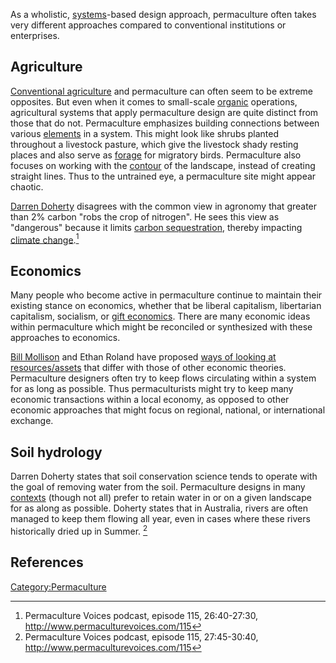 As a wholistic, [[Systems theory|systems]]-based design approach, permaculture often takes very different approaches compared to conventional institutions or enterprises.

== Agriculture ==

[[Conventional agriculture]] and permaculture can often seem to be extreme opposites. But even when it comes to small-scale [[organic agriculture|organic]] operations, agricultural systems that apply permaculture design are quite distinct from those that do not. Permaculture emphasizes building connections between various [[elements]] in a system. This might look like shrubs planted throughout a livestock pasture, which give the livestock shady resting places and also serve as [[forage]] for migratory birds. Permaculture also focuses on working with the [[contour]] of the landscape, instead of creating straight lines. Thus to the untrained eye, a permaculture site might appear chaotic.

[[Darren Doherty]] disagrees with the common view in agronomy that greater than 2% carbon "robs the crop of nitrogen". He sees this view as "dangerous" because it limits [[carbon sequestration]], thereby impacting [[climate change]].<ref>Permaculture Voices podcast, episode 115, 26:40-27:30, http://www.permaculturevoices.com/115</ref>

== Economics ==

Many people who become active in permaculture continue to maintain their existing stance on economics, whether that be liberal capitalism, libertarian capitalism, socialism, or [[gift economy|gift economics]]. There are many economic ideas within permaculture which might be reconciled or synthesized with these approaches to economics. 

[[Bill Mollison]] and Ethan Roland have proposed [[types of resources|ways of looking at resources/assets]] that differ with those of other economic theories. Permaculture designers often try to keep flows circulating within a system for as long as possible. Thus permaculturists might try to keep many economic transactions within a local economy, as opposed to other economic approaches that might focus on regional, national, or international exchange.

== Soil hydrology ==

Darren Doherty states that soil conservation science tends to operate with the goal of removing water from the soil. Permaculture designs in many [[context]]s (though not all) prefer to retain water in or on a given landscape for as along as possible. Doherty states that in Australia, rivers are often managed to keep them flowing all year, even in cases where these rivers historically dried up in Summer. <ref>Permaculture Voices podcast, episode 115, 27:45-30:40, http://www.permaculturevoices.com/115</ref>

== References ==
<references />

[[Category:Permaculture]]